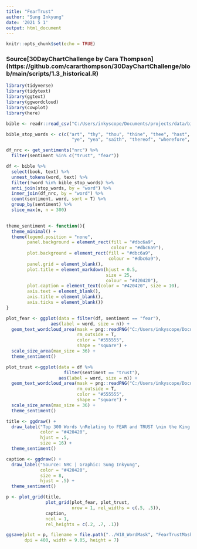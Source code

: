 ```yaml
---
title: "FearTrust"
author: "Sung Inkyung"
date: '2021 5 1'
output: html_document
---
```


```r
knitr::opts_chunk$set(echo = TRUE)
```
### Source[30DayChartChallenge by Cara Thompson] (https://github.com/cararthompson/30DayChartChallenge/blob/main/scripts/1.3_historical.R)
```r
library(tidyverse)
library(tidytext)
library(ggtext)
library(ggwordcloud)
library(cowplot)
library(here)
```


```r
bible <- readr::read_csv("C:/Users/inkyscope/Documents/projects/data/bible_kjv_new.csv") 

bible_stop_words <- c(c("art", "thy", "thou", "thine", "thee", "hast", "hath","shalt",
                         "ye", "yea", "saith", "thereof", "wherefore", "lo", "aaron", "aaron's", "aaronites", "abarim")) 

df_nrc <- get_sentiments("nrc") %>% 
  filter(sentiment %in% c("trust", "fear"))
```


```r
df <- bible %>% 
  select(book, text) %>% 
  unnest_tokens(word, text) %>% 
  filter(!word %in% bible_stop_words) %>% 
  anti_join(stop_words, by = "word") %>% 
  inner_join(df_nrc, by = "word") %>% 
  count(sentiment, word, sort = T) %>% 
  group_by(sentiment) %>% 
  slice_max(n, n = 300) 
 
```

```r
theme_sentiment <- function(){
  theme_minimal() +
  theme(legend.position = "none",
        panel.background = element_rect(fill = "#dbc6a9",
                                        colour = "#dbc6a9"),
        plot.background = element_rect(fill = "#dbc6a9",
                                       colour = "#dbc6a9"),
        panel.grid = element_blank(),
        plot.title = element_markdown(hjust = 0.5, 
                                      size = 25, 
                                      colour = "#420420"),
        plot.caption = element_text(color = "#420420", size = 10),
        axis.text = element_blank(),
        axis.title = element_blank(),
        axis.ticks = element_blank())
}
```

```r

plot_fear <- ggplot(data = filter(df, sentiment == "fear"),
                 aes(label = word, size = n)) +
  geom_text_wordcloud_area(mask = png::readPNG("C:/Users/inkyscope/Documents/projectR/inkyscroll/data/letter_f.png"),
                           rm_outside = T,
                           color = "#555555",
                           shape = "square") +
  scale_size_area(max_size = 36) +
  theme_sentiment()

plot_trust <-ggplot(data = df %>% 
                      filter(sentiment == "trust"),
                    aes(label = word, size = n)) +
  geom_text_wordcloud_area(mask = png::readPNG("C:/Users/inkyscope/Documents/projectR/inkyscroll/data/letter_t.png"),
                           rm_outside = T,
                           color = "#555555",
                           shape = "square") +
  scale_size_area(max_size = 36) +
  theme_sentiment() 

title <- ggdraw() +
  draw_label("Top 300 Words \nRelating to FEAR and TRUST \nin the King James Bible",
             color = "#420420",
             hjust = .5, 
             size = 16) +
  theme_sentiment()

caption <- ggdraw() +
  draw_label("Source: NRC | Graphic: Sung Inkyung",
             color = "#420420",
             size = 8,
             hjust = .5) +
  theme_sentiment()

p <- plot_grid(title, 
               plot_grid(plot_fear, plot_trust, 
                         nrow = 1, rel_widths = c(.5, .5)),
               caption,
               ncol = 1, 
               rel_heights = c(.2, .7, .1))

ggsave(plot = p, filename = file.path("../W18_WordMask", "FearTrustMask.png"), 
       dpi = 400, width = 9.05, height = 7)
```
